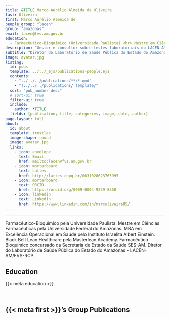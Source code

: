 ---
title: &TITLE Marco Aurélio Almeida de Oliveira
last: Oliveira
first: Marco Aurélio Almeida de
people_group: "lacen"
group: "amazonas"
email: lacen@fvs.am.gov.br
education:
  - Farmacêutico-Bioquímico (Universidade Paulista) <br> Mestre em Ciências Farmacêuticas (Universidade Federal do Amazonas) <br> MBA em Excelência Operacional em Saúde (Instituto Israelita Albert Einstein) <br> Black Belt Lean Healthcare (Masterlean Academy)
description: "Gestor e consultor sobre testes laboratoriais do LACEN-AM"
subtitle: "Diretor do Laboratório de Saúde Pública do Estado do Amazonas - LACEN-AM/FVS-RCP"
image: avatar.jpg
listing:
  id: pubs
  template: ../../_ejs/publications-people.ejs
  contents:
    - "../../../publications/**/*.qmd"
    - "!../../../publications/_template/"
  sort: "pub_number desc"
  # sort-ui: true
  filter-ui: true
  include:
    author: *TITLE
  fields: [publication, title, categories, image, date, author]
page-layout: full
about:
  id: about
  template: trestles
  image-shape: round
  image: avatar.jpg
  links:
    - icon: envelope
      text: Email
      href: mailto:lacen@fvs.am.gov.br
    - icon: mortarboard
      text: Lattes
      href: http://lattes.cnpq.br/0631028623765995
    - icon: mortarboard
      text: ORCID
      href: https://orcid.org/0009-0004-9239-8358
    - icon: linkedin
      text: LinkedIn
      href: https://www.linkedin.com/in/marcoliveira85/
---

<hr>


:::{#about}

Farmacêutico-Bioquímico pela Universidade Paulista. Mestre em Ciências Farmacêuticas pela Universidade Federal do Amazonas. MBA em Excelência Operacional em Saúde pelo Instituto Israelita Albert Einstein. Black Belt Lean Healthcare pela Masterlean Academy. Farmacêutico Bioquímico concursado da Secretaria de Estado da Saúde SES-AM. Diretor do Laboratório de Saúde Pública do Estado do Amazonas - LACEN-AM/FVS-RCP.

## Education
{{< meta education >}}

<br>

:::

## {{< meta first >}}'s Group Publications

:::{#pubs}
:::
